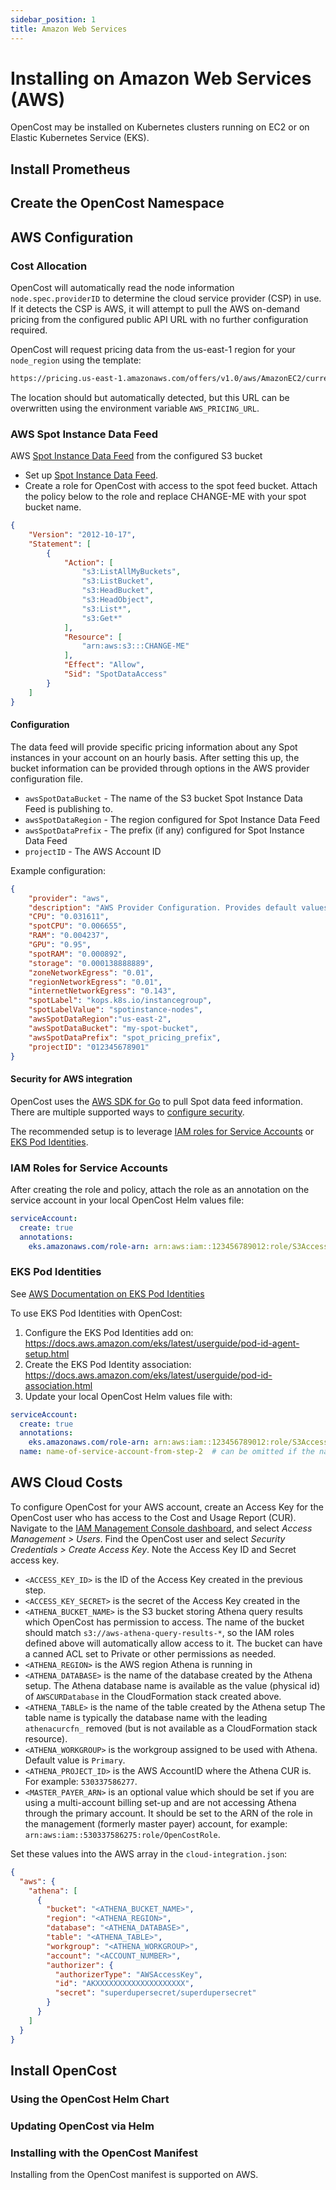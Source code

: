 ```yaml
---
sidebar_position: 1
title: Amazon Web Services
---
```


# Installing on Amazon Web Services (AWS)

OpenCost may be installed on Kubernetes clusters running on EC2 or on Elastic Kubernetes Service (EKS).
<Installing/>

## Install Prometheus

<InstallPrometheus/>
<CustomPrometheus/>

## Create the OpenCost Namespace

<Namespace/>

## AWS Configuration

### Cost Allocation

OpenCost will automatically read the node information `node.spec.providerID` to determine the cloud service provider (CSP) in use. If it detects the CSP is AWS, it will attempt to pull the AWS on-demand pricing from the configured public API URL with no further configuration required.

OpenCost will request pricing data from the us-east-1 region for your `node_region` using the template:
```sh
https://pricing.us-east-1.amazonaws.com/offers/v1.0/aws/AmazonEC2/current/${node_region}/index.json
```

The location should but automatically detected, but this URL can be overwritten using the environment variable `AWS_PRICING_URL`.

<!-- ### Custom Pricing -->

<!-- opencost: -->
<!--   customPricing: -->
<!--     enabled: true -->
<!--     configmapName: pricing-configs -->
<!--     provider: aws -->
<!--     costModel: -->
<!--       description: Modified AWS prices -->
<!--       CPU: 1000.25 -->
<!--       RAM: 0.50 -->
<!--       storage: 0.25 -->
<!--       GPU: 0.95 -->
<!--       spotCPU: 0.006655 -->
<!--       spotRAM: 0.000892 -->
<!--       zoneNetworkEgress: 0.01 -->
<!--       regionNetworkEgress: 0.01 -->
<!--       internetNetworkEgress: 0.143 -->
<!--       spotLabel: 'kops.k8s.io/instancegroup' -->
<!--       spotLabelValue: 'spotinstance-nodes' -->
<!--       awsServiceKeyName: '' -->
<!--       awsServiceKeySecret: '' -->
<!--       awsSpotDataRegion: '' -->
<!--       awsSpotDataBucket: '' -->
<!--       awsSpotDataPrefix: '' -->
<!--       athenaBucketName: '' -->
<!--       athenaRegion: '' -->
<!--       athenaDatabase: '' -->
<!--       athenaTable: '' -->
<!--       projectID: 899852633618 -->

<!--   exporter: -->
<!--     extraEnv: -->
<!--       KUBECOST_NAMESPACE: 'opencost' -->

### AWS Spot Instance Data Feed

AWS [Spot Instance Data Feed](https://docs.aws.amazon.com/AWSEC2/latest/UserGuide/spot-data-feeds.html) from the configured S3 bucket
* Set up [Spot Instance Data Feed](https://docs.aws.amazon.com/AWSEC2/latest/UserGuide/spot-data-feeds.html).
* Create a role for OpenCost with access to the spot feed bucket. Attach the policy below to the role and replace CHANGE-ME with your spot bucket name.

```json
{
    "Version": "2012-10-17",
    "Statement": [
        {
            "Action": [
                "s3:ListAllMyBuckets",
                "s3:ListBucket",
                "s3:HeadBucket",
                "s3:HeadObject",
                "s3:List*",
                "s3:Get*"
            ],
            "Resource": [
                "arn:aws:s3:::CHANGE-ME"
            ],
            "Effect": "Allow",
            "Sid": "SpotDataAccess"
        }
    ]
}
```

#### Configuration

The data feed will provide specific pricing information about any Spot instances in your account on an hourly basis. After setting this up, the bucket information can be provided through options in the AWS provider configuration file.
* `awsSpotDataBucket` - The name of the S3 bucket Spot Instance Data Feed is publishing to.
* `awsSpotDataRegion` - The region configured for Spot Instance Data Feed
* `awsSpotDataPrefix` - The prefix (if any) configured for Spot Instance Data Feed
* `projectID` - The AWS Account ID

Example configuration:

```json
{
    "provider": "aws",
    "description": "AWS Provider Configuration. Provides default values used if instance type or spot information is not found.",
    "CPU": "0.031611",
    "spotCPU": "0.006655",
    "RAM": "0.004237",
    "GPU": "0.95",
    "spotRAM": "0.000892",
    "storage": "0.000138888889",
    "zoneNetworkEgress": "0.01",
    "regionNetworkEgress": "0.01",
    "internetNetworkEgress": "0.143",
    "spotLabel": "kops.k8s.io/instancegroup",
    "spotLabelValue": "spotinstance-nodes",
    "awsSpotDataRegion":"us-east-2",
    "awsSpotDataBucket": "my-spot-bucket",
    "awsSpotDataPrefix": "spot_pricing_prefix",
    "projectID": "012345678901"
}

```

<!-- Use the above configMap for configuration -->

#### Security for AWS integration

OpenCost uses the [AWS SDK for Go](https://aws.amazon.com/sdk-for-go/) to pull Spot data feed information. There are multiple supported ways to [configure security](https://aws.github.io/aws-sdk-go-v2/docs/configuring-sdk/#specifying-credentials).

The recommended setup is to leverage [IAM roles for Service Accounts](https://docs.aws.amazon.com/eks/latest/userguide/iam-roles-for-service-accounts.html) or [EKS Pod Identities](https://docs.aws.amazon.com/eks/latest/userguide/pod-identities.html).

### IAM Roles for Service Accounts

After creating the role and policy, attach the role as an annotation on the service account in your local OpenCost Helm values file:

```yaml
serviceAccount:
  create: true
  annotations:
    eks.amazonaws.com/role-arn: arn:aws:iam::123456789012:role/S3Access
```

### EKS Pod Identities

See [AWS Documentation on EKS Pod Identities](https://docs.aws.amazon.com/eks/latest/userguide/pod-identities.html)

To use EKS Pod Identities with OpenCost:

1. Configure the EKS Pod Identities add on: https://docs.aws.amazon.com/eks/latest/userguide/pod-id-agent-setup.html
2. Create the EKS Pod Identity association: https://docs.aws.amazon.com/eks/latest/userguide/pod-id-association.html
3. Update your local OpenCost Helm values file with:

```yaml
serviceAccount:
  create: true
  annotations:
    eks.amazonaws.com/role-arn: arn:aws:iam::123456789012:role/S3Access
  name: name-of-service-account-from-step-2  # can be omitted if the name of the service account is exactly 'opencost'
```

## AWS Cloud Costs

<CloudCostsInfo/>

To configure OpenCost for your AWS account, create an Access Key for the OpenCost user who has access to the Cost and Usage Report (CUR). Navigate to the [IAM Management Console dashboard](https://console.aws.amazon.com/iam), and select *Access Management > Users*. Find the OpenCost user and select *Security Credentials > Create Access Key*. Note the Access Key ID and Secret access key.

* `<ACCESS_KEY_ID>` is the ID of the Access Key created in the previous step.
* `<ACCESS_KEY_SECRET>` is the secret of the Access Key created in the
* `<ATHENA_BUCKET_NAME>` is the S3 bucket storing Athena query results which OpenCost has permission to access. The name of the bucket should match `s3://aws-athena-query-results-*`, so the IAM roles defined above will automatically allow access to it. The bucket can have a canned ACL set to Private or other permissions as needed.
* `<ATHENA_REGION>` is the AWS region Athena is running in
* `<ATHENA_DATABASE>` is the name of the database created by the Athena setup. The Athena database name is available as the value (physical id) of `AWSCURDatabase` in the CloudFormation stack created above.
* `<ATHENA_TABLE>` is the name of the table created by the Athena setup The table name is typically the database name with the leading `athenacurcfn_` removed (but is not available as a CloudFormation stack resource).
* `<ATHENA_WORKGROUP>` is the workgroup assigned to be used with Athena. Default value is `Primary`.
* `<ATHENA_PROJECT_ID>` is the AWS AccountID where the Athena CUR is. For example: `530337586277`.
* `<MASTER_PAYER_ARN>` is an optional value which should be set if you are using a multi-account billing set-up and are not accessing Athena through the primary account. It should be set to the ARN of the role in the management (formerly master payer) account, for example: `arn:aws:iam::530337586275:role/OpenCostRole`.

Set these values into the AWS array in the `cloud-integration.json`:

``` json
{
  "aws": {
    "athena": [
      {
        "bucket": "<ATHENA_BUCKET_NAME>",
        "region": "<ATHENA_REGION>",
        "database": "<ATHENA_DATABASE>",
        "table": "<ATHENA_TABLE>",
        "workgroup": "<ATHENA_WORKGROUP>",
        "account": "<ACCOUNT_NUMBER>",
        "authorizer": {
          "authorizerType": "AWSAccessKey",
          "id": "AKXXXXXXXXXXXXXXXXXXXX",
          "secret": "superdupersecret/superdupersecret"
        }
      }
    ]
  }
}
```

<InstallCloudCosts/>
<CloudCosts/>

## Install OpenCost

<Helm/>

### Using the OpenCost Helm Chart

<InstallOpenCost/>

### Updating OpenCost via Helm

<UpdateOpenCost/>

### Installing with the OpenCost Manifest

Installing from the OpenCost manifest is supported on AWS.

<InstallManifest/>
